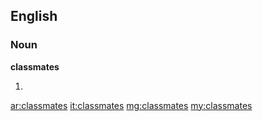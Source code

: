 ==English==

===Noun===
{{wikipedia|dab=classmates}}
'''classmates'''

# {{plural of|[[classmate]]}}

[[ar:classmates]]
[[it:classmates]]
[[mg:classmates]]
[[my:classmates]]